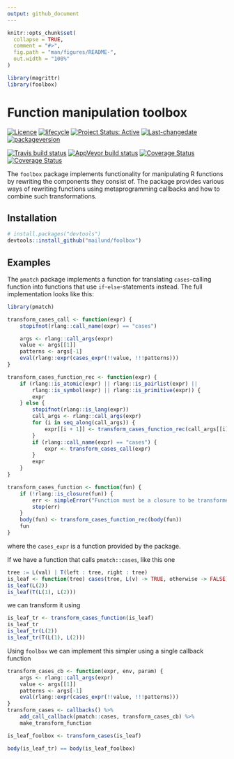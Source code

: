 ```yaml
---
output: github_document
---
```


<!-- README.md is generated from README.Rmd. Please edit that file -->

```r
knitr::opts_chunk$set(
  collapse = TRUE,
  comment = "#>",
  fig.path = "man/figures/README-",
  out.width = "100%"
)

library(magrittr)
library(foolbox)
```

# Function manipulation toolbox

[![Licence](https://img.shields.io/badge/licence-GPL--3-blue.svg)](https://www.gnu.org/licenses/gpl-3.0.en.html)
[![lifecycle](https://img.shields.io/badge/lifecycle-experimental-orange.svg)](https://www.tidyverse.org/lifecycle/#experimental)
[![Project Status: Active](http://www.repostatus.org/badges/latest/active.svg)](http://www.repostatus.org/#active)
[![Last-changedate](https://img.shields.io/badge/last%20change-`r gsub('-', '--', Sys.Date())`-green.svg)](/commits/master)
[![packageversion](https://img.shields.io/badge/Package%20version-0.0.0.9000-green.svg?style=flat-square)](commits/master)

[![Travis build status](https://travis-ci.org/mailund/foolbox.svg?branch=master)](https://travis-ci.org/mailund/foolbox)
[![AppVeyor build status](https://ci.appveyor.com/api/projects/status/github/mailund/foolbox?branch=master&svg=true)](https://ci.appveyor.com/project/mailund/foolbox)
[![Coverage Status](http://img.shields.io/codecov/c/github/mailund/foolbox/master.svg)](https://codecov.io/github/mailund/foobox?branch=master)
[![Coverage Status](http://coveralls.io/repos/github/mailund/foolbox/badge.svg?branch=master)](https://coveralls.io/github/mailund/foolbox?branch=master)


The `foolbox` package implements functionality for manipulating R functions by rewriting the components they consist of. The package provides various ways of rewriting functions using metaprogramming callbacks and how to combine such transformations.


## Installation

<!--
You can install the released version of foolbox from [CRAN](https://CRAN.R-project.org) with:

``` r
install.packages("foolbox")
```

And the development version from [GitHub](https://github.com/) with:
-->

``` r
# install.packages("devtools")
devtools::install_github("mailund/foolbox")
```

## Examples

The `pmatch` package implements a function for translating `cases`-calling function into functions that use `if`-`else`-statements instead. The full implementation looks like this:

```r
library(pmatch)

transform_cases_call <- function(expr) {
    stopifnot(rlang::call_name(expr) == "cases")

    args <- rlang::call_args(expr)
    value <- args[[1]]
    patterns <- args[-1]
    eval(rlang::expr(cases_expr(!!value, !!!patterns)))
}

transform_cases_function_rec <- function(expr) {
    if (rlang::is_atomic(expr) || rlang::is_pairlist(expr) ||
        rlang::is_symbol(expr) || rlang::is_primitive(expr)) {
        expr
    } else {
        stopifnot(rlang::is_lang(expr))
        call_args <- rlang::call_args(expr)
        for (i in seq_along(call_args)) {
            expr[[i + 1]] <- transform_cases_function_rec(call_args[[i]])
        }
        if (rlang::call_name(expr) == "cases") {
            expr <- transform_cases_call(expr)
        }
        expr
    }
}

transform_cases_function <- function(fun) {
    if (!rlang::is_closure(fun)) {
        err <- simpleError("Function must be a closure to be transformed")
        stop(err)
    }
    body(fun) <- transform_cases_function_rec(body(fun))
    fun
}
```

where the `cases_expr` is a function provided by the package.

If we have a function that calls `pmatch::cases`, like this one

```r
tree := L(val) | T(left : tree, right : tree)
is_leaf <- function(tree) cases(tree, L(v) -> TRUE, otherwise -> FALSE)
is_leaf(L(2))
is_leaf(T(L(1), L(2)))
```

we can transform it using

```r
is_leaf_tr <- transform_cases_function(is_leaf)
is_leaf_tr
is_leaf_tr(L(2))
is_leaf_tr(T(L(1), L(2)))
```

Using `foolbox` we can implement this simpler using a single callback function

```r
transform_cases_cb <- function(expr, env, param) {
    args <- rlang::call_args(expr)
    value <- args[[1]]
    patterns <- args[-1]
    eval(rlang::expr(cases_expr(!!value, !!!patterns)))
}
transform_cases <- callbacks() %>% 
    add_call_callback(pmatch::cases, transform_cases_cb) %>% 
    make_transform_function

is_leaf_foolbox <- transform_cases(is_leaf)

body(is_leaf_tr) == body(is_leaf_foolbox)
```
